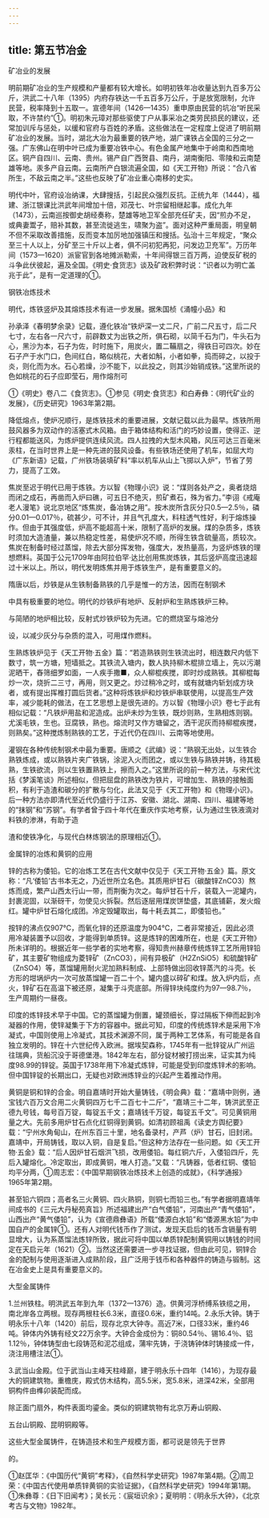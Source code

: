 ```yaml
---
---
---
```

title: 第五节冶金
---



矿冶业的发展

明前期矿冶业的生产规模和产量都有较大增长。如明初铁年冶收量达到九百多万公斤，洪武二十八年（1395）内府存铁达一千五百多万公斤，于是放宽限制，允许民营，税率降到十五取一。宣德年间（1426—1435）重申原由民营的坑冶“听民采取，不许禁约”①。明初朱元璋对那些驱使丁户从事采冶之类劳民损民的建议，还常加训斥与惩处，以缓和官府与百姓的矛盾。这些做法在一定程度上促进了明前期矿冶业的发展。当时，湖北大冶为最重要的铁产地，湖广课铁占全国的三分之一强。广东佛山在明中叶已成为重要冶铁中心。有色金属产地集中于岭南和西南地区。铜产自四川、云南、贵州。锡产自广西贺县、南丹，湖南衡阳、零陵和云南楚雄等地。汞多产自云南。云南所产白银流遍全国，如《天工开物》所说：“合八省所生，不敌云南之半。”这些也反映了矿冶业重心南移的史实。

明代中叶，官府设冶纳课，大肆搜括，引起民众强烈反抗。正统九年（1444），福建、浙江银课比洪武年间增加十倍，邓茂七、叶宗留相继起事。成化九年（1473），云南巡按御史胡经奏称，楚雄等地卫军全部充任矿夫，因“煎办不足，或典妻鬻子，赔补其数，甚至流徙逃生，啸聚为盗”。面对这种严重局面，明皇朝不但不采取改善措施，反而变本加厉地加强镇压和搜括。弘治十三年规定，“聚众至三十人以上，分矿至三十斤以上者，俱不问初犯再犯，问发边卫充军”。万历年间（1573—1620）派宦官到各地摊派勒索，十年间得银三百万两，迫使反矿税的斗争此伏彼起，遍及全国。《明史·食货志》谈及矿政积弊时说：“识者以为明亡盖兆于此”，是有一定道理的①。

钢铁冶炼技术

明代，炼铁竖炉及其熔炼技术有进一步发展。据朱国桢《涌幢小品》和

孙承泽《春明梦余录》记载，遵化铁冶“铁炉深一丈二尺，广前二尺五寸，后二尺七寸，左右各一尺六寸，前辟数丈为出铁之所，俱石砌，以简千石为门，牛头石为心，黑沙为本，石子为佐，时时施下，用炭火，置二鞴扇之，得铁日可四次。妙在石子产于水门口，色间红白，略似桃花，大者如斛，小者如拳，捣而碎之，以投于炎，则化而为水。石心若燥，沙不能下，以此投之，则其沙始销成铁。”这里所说的色如桃花的石子应即莹石，用作熔剂可

①《明史》卷八二《食货志》。①参见《明史·食货志》和白寿彝：《明代矿业的发展》，《历史研究》1963年第2期。

降低熔点，使炉况顺行，是炼铁技术的重要进展，文献记载以此为最早。炼铁所用鼓风器多为双动作的活塞式木风箱。由于箱体结构和活门的巧妙设置，使得正、逆行程都能送风，为炼炉提供连续风流。四人拉拽的大型木风箱，风压可达三百毫米汞柱，在当时世界上是一种先进的鼓风设备。有些铁场还使用了机车，如屈大均《广东新语》记载，广州铁场装填矿料“率以机车从山上飞掷以入炉”，节省了劳力，提高了工效。

焦炭至迟于明代已用于炼铁。方以智《物理小识》说：“煤则各处产之，奥者烧焙而闭之成石，再凿而入炉曰礁，可五日不绝灭，煎矿煮石，殊为省力。”李诩《戒庵老人漫笔》说北京地区“炼焦炭，备冶铸之用”。按木炭所含灰分只0.5—2.5％，磷分0.01—0.017％，硫甚少，可不计，并且气孔度大，料柱透气性好，利于熔炼操作。但由于其强度低，炉高不能超高十米，限制了高炉的发展。煤的杂质多，炼铁时须加大造渣量，兼以热稳定性差，易使炉况不顺，所得生铁含硫量高，质较次。焦炭在制备时经过蒸馏，除去大部分挥发物，强度大，发热量高，为竖炉炼铁的理想燃料。英国于公元1709年由阿拉伯罕·达比创用焦炭炼铁，其后竖炉高度迅速超过十米以上。所以，明代发明炼焦并用于炼铁生产，是有重要意义的。

隋唐以后，炒铁是从生铁制备熟铁的几乎是惟一的方法，因而在制钢术

中具有极重要的地位。明代的炒铁炉有地炉、反射炉和生熟炼铁炉三种。

与简陋的地炉相比较，反射式炒铁炉较为先进。它的燃烧室与熔池分

设，以减少灰分与杂质的混入，可用煤作燃料。

生熟炼铁炉见于《天工开物·五金》篇：“若造熟铁则生铁流出时，相连数尺内低下数寸，筑一方塘，短墙抵之。其铁流入塘内，数人执持柳木棍排立墙上，先以污潮泥晒干，舂筛细罗如面，一人疾手撒■，众人柳棍疾搅，即时炒成熟铁。其柳棍每炒一次，烧折二三寸，再用，则又更之。炒过稍冷之时，或有就塘内斩划成方块者，或有提出挥椎打圆后货者。”这种将炼铁炉和炒铁炉串联使用，以提高生产效率，减少能耗的做法，在工艺思想上是很先进的。方以智《物理小识》卷七于此有相似记载：“凡铁炉用盐和泥造成。出炉未炒为生铁，既炒则熟，生熟相炼则钢。尤溪毛铁，生也。豆腐铁，熟也。熔流时又作方塘留之，洒干泥灰而持柳棍疾搅，则熟矣。”这种搅炼制熟铁的工艺，于近代仍在四川、云南等地使用。

灌钢在各种传统制钢术中最为重要。唐顺之《武编》说：“熟钢无出处，以生铁合熟铁炼成，或以熟铁片夹广铁锅，涂泥入火而团之，或以生铁与熟铁并铸，待其极熟，生铁欲流，则以生铁置熟铁上，擦而入之。”这里所说的前一种方法，与宋代沈括《梦溪笔谈》所述相似，但把屈盘的熟铁改为铁片，可增加生、熟铁的接触面积，有利于造渣和碳分的扩散与匀化，此法又见于《天工开物》和《物理小识》。后一种方法亦即清代至近代仍盛行于江苏、安徽、湖北、湖南、四川、福建等地的“抹钢”和“苏钢”。有学者曾于四十年代在重庆作实地考察，认为通过生铁液滴对料铁的渗淋，有助于造

渣和使铁净化，与现代白林炼钢法的原理相近①。

金属锌的冶炼和黄铜的应用

锌的古称为倭铅。它的冶炼工艺在古代文献中仅见于《天工开物·五金》篇。原文称：“凡‘倭铅’古书本无之，乃近世所立名色。其质用炉甘石（碳酸锌ZnCO3）熬炼而成，繁产山西太行山一带，而荆衡为次之。每炉甘石十斤，装载入一泥罐内，封裹泥固，以渐砑干，勿使见火拆裂。然后逐层用煤炭饼垫盛，其底铺薪，发火煅红。罐中炉甘石熔化成团。冷定毁罐取出，每十耗去其二，即倭铅也。”

按锌的沸点仅907℃，而氧化锌的还原温度为904℃，二者非常接近，因此必须用冷凝装置予以回收，才能得到单质锌。这是炼锌的困难所在，也是《天工开物》所未详明的。根据近年一些学者的实地考察，得知贵州赫章传统炼锌工艺所用锌铅矿，其主要矿物组成为菱锌矿（ZnCO3），间有异极矿（H2ZnSiO5）和硫酸锌矿（ZnSO4）等，蒸馏罐用耐火泥加熟料制成、上部特做出回收锌蒸汽的斗壳。长方形的坩埚炉内一次可放蒸馏罐一百二十个。罐内盛以碎矿和煤。放入炉内后，点火，锌矿石在高温下被还原，凝集于斗壳底部。所得锌块纯度约为97—98.7％，生产周期约一昼夜。

印度的炼锌技术早于中国。它的蒸馏罐为倒置，罐颈细长，穿过隔板下伸而起到冷凝器的作用，使锌凝集于下方的容器中。据此可知，印度的传统炼锌术是采用下冷凝式，中国则使用上冷凝式，其技术渊源不同，属于两种工艺体系，有可能是各自独立发明的。锌在十六世纪传入欧洲。据埃契森称，1745年有一批锌锭从广州运往瑞典，货船沉没于哥德堡港。1842年左右，部分锭材被打捞出来，证实其为纯度98.99的锌锭。英国于1738年用下冷凝式炼锌，可能是受到印度炼锌术的影响。但中国锌锭的长期出口，无疑也对欧洲炼锌业的兴起产生着推动作用。

黄铜是铜和锌的合金。明自嘉靖时开始大量铸钱，《明会典》载：“嘉靖中则例，通宝钱六百万文合用二火黄铜四万七千二百七十二斤”，“嘉靖三十二年，铸洪武至正德九号钱，每号百万锭，每锭五千文；嘉靖钱千万锭，每锭五千文”。可见黄铜用量之大。先前多用炉甘石点化红铜得到黄铜。如清初顾祖禹《读史方舆纪要》载：“宁州水角甸山，在州东百三十里，地名备录村，产芦（炉）甘石，旧封闭。嘉靖中，开局铸钱，取以入铜，自是复启。”但这种方法存在一些问题。如《天工开物·五金》载：“后人因炉甘石烟洪飞损，改用倭铅。每红铜六斤，入倭铅四斤，先后入罐熔化。冷定取出，即成黄铜，唯人打造。”又载：“凡铸器，低者红铜、倭铅均平分两，①周志宏：《中国早期钢铁冶炼技术上创造的成就》，《科学通报》1965年第2期。

甚至铅六铜四；高者名三火黄铜、四火熟铜，则铜七而铅三也。”有学者据明嘉靖年间成书的《三元大丹秘苑真旨》所述福建出产“白气倭铅”，河南出产“青气倭铅”，山西出产“黄气倭铅”，认为《宣德鼎彝语》所载“倭源白水铅”和“倭源黑水铅”为中国自产的金属锌①。还有人对明代钱币作了测试，发现天启后的钱币含镉量有明显增大，认为系蒸馏法炼锌所致，据此可将中国以单质锌配制黄铜用以铸钱的时间定在天启元年（1621）②。当然这还需要进一步寻找证据，但由此可见，铜锌合金的配制与使用逐渐进入成熟阶段，且广泛用于钱币和各种器件的铸造与锻制。这在冶金史上是具有重要意义的。

大型金属铸件

1.兰州铁柱。明洪武五年到九年（1372—1376）造。供黄河浮桥缚系铁缆之用，南北岸各立两根。现存两根柱长6.3米，直径0.6米，重约14吨。2.永乐大钟。铸于明永乐十八年（1420）前后，现存北京大钟寺。高近7米，口径33米，重约46吨。钟体内外铸有经文22万余字。大钟合金成份为：铜80.54％、锡16.4％、铝1.12％，钟体铸型由七段铸范和泥芯组成，蒲牢先铸，于浇铸钟体时铸接成一件，浇注用槽注法①。

3.武当山金殿。位于武当山主峰天柱峰巅，建于明永乐十四年（1416），为现存最大的铜建筑物。重檐庑，殿式仿木结构，高5.5米，宽5.8米，进深42米，全部用铜构件由榫卯装配而成。

除正面门扇外，构件表面均鎏金。类似的铜建筑物有北京万寿山铜殿、

五台山铜殿、昆明铜殿等。

这些大型金属铸件，在铸造技术和生产规模方面，都可说是领先于世界

的。

①赵匡华：《中国历代“黄铜”考释》，《自然科学史研究》1987年第4期。②周卫荣：《中国古代使用单质锌黄铜的实验证据》，《自然科学史研究》1994年第1期。①朱彝尊：《日下旧闻考》；吴长元：《宸垣识余》；夏明明：《明永乐大钟》，《北京考古与文物》1982年。